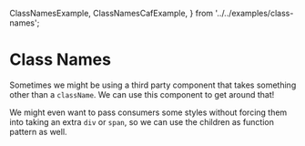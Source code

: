   ClassNamesExample,
  ClassNamesCafExample,
} from '../../examples/class-names';

# Class Names

Sometimes we might be using a third party component that takes something other than a `className`.
We can use this component to get around that!

<ClassNamesExample />

We might even want to pass consumers some styles without forcing them into taking an extra `div` or `span`,
so we can use the children as function pattern as well.

<ClassNamesCafExample />
